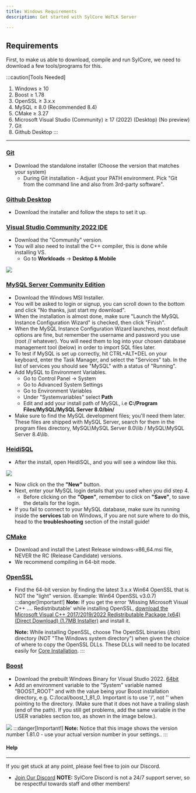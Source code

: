 ```yaml
---
title: Windows Requirements
description: Get started with SylCore WoTLK Server

---
```


## Requirements

First, to make us able to download, compile and run SylCore, we need to download a few tools/programs for this.

:::caution[Tools Needed]
1. Windows ≥ 10
2. Boost ≥ 1.78
3. OpenSSL ≥ 3.x.x
4. MySQL ≥ 8.0 (Recommended 8.4)
5. CMake ≥ 3.27
6. Microsoft Visual Studio (Community) ≥ 17 (2022) (Desktop) (No preview)
7. Git
8. Github Desktop
:::
---

### [Git](https://git-scm.com/downloads/win)
   - Download the standalone installer (Choose the version that matches your system)
      - During Git installation - Adjust your PATH environment. Pick "Git from the command line and also from 3rd-party software".


### [Github Desktop](https://github.com/apps/desktop)
   - Download the installer and follow the steps to set it up.


### [Visual Studio Community 2022 IDE](https://visualstudio.microsoft.com/downloads/)
   - Download the "Community" version.
   - You will also need to install the C++ compiler, this is done while installing VS.
      - Go to **Workloads** -> **Desktop & Mobile**

   ![](/public/Selecting-C++-Desktop.png)

### [MySQL Server Community Edition](https://dev.mysql.com/downloads/mysql/8.4.html)
   - Download the Windows MSI Installer.
   - You will be asked to login or signup, you can scroll down to the bottom and click "No thanks, just start my download".
   - When the installation is almost done, make sure "Launch the MySQL Instance Configuration Wizard" is checked, then click "Finish".
   - When the MySQL Instance Configuration Wizard launches, most default options are fine, but remember the username and password you use (root // whatever). You will need them to log into your chosen database management tool (below) in order to import SQL files later.
   - To test if MySQL is set up correctly, hit CTRL+ALT+DEL on your keyboard, enter the Task Manager, and select the "Services" tab. In the list of services you should see "MySQL" with a status of "Running".
   - Add MySQL to Environment Variables.
      - Go to Control Panel -> System
      - Go to Advanced System Settings
      - Go to Environment Variables
      - Under "Systemvariables" select **Path**
      - Edit and add your install path of MySQL, i.e **C:/Program Files/MySQL/MySQL Server 8.0/bin/**
   - Make sure to find the MySQL development files; you'll need them later. These files are shipped with MySQL Server, search for them in the program files directory, MySQL\MySQL Server 8.0\lib / MySQL\MySQL Server 8.4\lib.




### [HeidiSQL](https://www.heidisql.com/download.php)
   - After the install, open HeidiSQL, and you will see a window like this.
   
   ![](/public/HeidiSQL-First-Image.png)
   - Now click on the the **"New"** button.
   - Next, enter your MySQL login details that you used when you did step 4.
      - Before clicking on the **"Open"**, remember to click on **"Save"**, to save the details for the login.
   - If you fail to connect to your MySQL database, make sure its running inside the **services** tab on Windows, if you are not sure where to do this, head to the **troubleshooting** section of the install guide!


### [CMake](https://cmake.org/download/)
   - Download and install the Latest Release windows-x86_64.msi file, NEVER the RC (Release Candidate) versions.
   - We recommend compiling in 64-bit mode.

### [OpenSSL](https://slproweb.com/products/Win32OpenSSL.html)
   - Find the 64-bit version by finding the latest 3.x.x Win64 OpenSSL that is NOT the "light" version. (Example: Win64 OpenSSL v3.0.7)
   :::danger[Important!]
      **Note:** If you get the error 'Missing Microsoft Visual C++ .... Redistributable' while installing OpenSSL, [download the Microsoft Visual C++ 2017/2019/2022 Redistributable Package (x64) (Direct Download) (1.7MB Installer)](https://aka.ms/vs/17/release/vc_redist.x64.exe) and install it.
      
      **Note:** While installing OpenSSL, choose The OpenSSL binaries (/bin) directory (NOT "The Windows system directory") when given the choice of where to copy the OpenSSL DLLs. These DLLs will need to be located easily for [Core Installation]().
   :::

### [Boost](https://www.boost.org)
   - Download the prebuilt Windows Binary for Visual Studio 2022. [64bit](https://sourceforge.net/projects/boost/files/boost-binaries/1.81.0/boost_1_81_0-msvc-14.3-64.exe/download)
   - Add an environment variable to the "System" variable named "BOOST_ROOT" and with the value being your Boost installation directory, e.g. C:/local/boost_1_81_0. Important is to use '/', not '\' when pointing to the directory. (Make sure that it does not have a trailing slash (end of the path). If you still get problems, add the same variable in the USER variables section too, as shown in the image below.).

![](/public/Setting-Boost-In-Variables.png)
:::danger[Important!]
   **Note:** Notice that this image shows the version number 1.81.0 - use your actual version number in your settings..
:::

#### Help
---
If you get stuck at any point, please feel free to join our Discord.

   - [Join Our Discord](https://discord.gg/BQBD5MqspY) **NOTE:** SylCore Discord is not a 24/7 support server, so be respectful towards staff and other members!